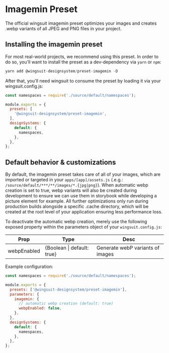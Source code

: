 # Imagemin Preset

The official wingsuit imagemin preset optimizes your images and creates .webp variants of all JPEG and PNG files in your project.

## Installing the imagemin preset

For most real-world projects, we recommend using this preset. In order to do so, you'll want to install the preset as a dev-dependency via `yarn` or `npm`:

```js
yarn add @wingsuit-designsystem/preset-imagemin -D
```

After that, you'll need wingsuit to consume the preset by loading it via your wingsuit.config.js:

```js
const namespaces = require('./source/default/namespaces');

module.exports = {
  presets: [
    '@wingsuit-designsystem/preset-imagemin',
  ],
  designSystems: {
    default: {
      namespaces,
    },
  },
};
```

## Default behavior & customizations
By default, the imagemin preset takes care of all of your images, which are imported or targeted in your `apps/[app]/assets.js` (.e.g.: `/source/default/***/**/images/*.{jpg|png}`).
When automatic webp creation is set to true, webp variants will also be created during development to ensure we can use them in storybook while developing a picture element for example.
All further optimizations only run during  production builds alongside a specific .cache directory, which will be created at the root level of your application ensuring less performance loss.

To deactivate the automatic webp creation, merely use the following exposed property within the parameters object of your `wingsuit.config.js`:

| Prop        | Type                       | Desc                             |
|-------------|----------------------------|----------------------------------|
| webpEnabled | {Boolean \| default: true} | Generate webP variants of images |

Example configuration:
```js
const namespaces = require('./source/default/namespaces');

module.exports = {
  presets: ['@wingsuit-designsystem/preset-imagemin'],
  parameters: {
    imagemin: {
      // automatic webp creation (default: true)
      webpEnabled: false,
    },
  },
  designSystems: {
    default: {
      namespaces,
    },
  },
};
```
